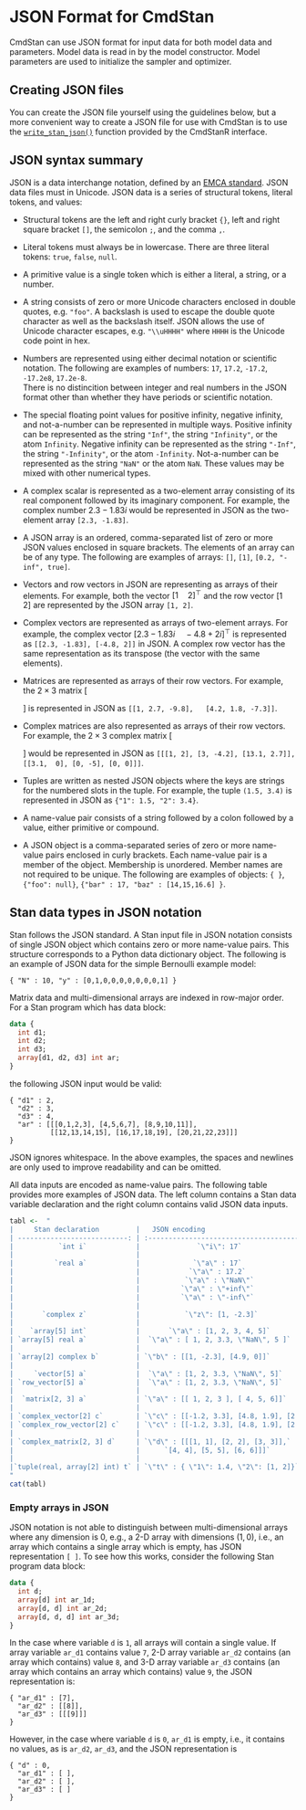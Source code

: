 # JSON Format for CmdStan {#json}

CmdStan can use JSON format for input data for both model data and
parameters. Model data is read in by the model constructor. Model
parameters are used to initialize the sampler and optimizer.


## Creating JSON files

You can create the JSON file yourself using the guidelines below, but a more
convenient way to create a JSON file for use with CmdStan is to use the
[`write_stan_json()`](https://mc-stan.org/cmdstanr/reference/write_stan_json)
function provided by the CmdStanR interface.


## JSON syntax summary

JSON is a data interchange notation, defined by an
[EMCA standard](http://www.ecma-international.org/publications/files/ECMA-ST/ECMA-404.pdf).
JSON data files must in Unicode. JSON data is a series of
structural tokens, literal tokens, and values:

- Structural tokens are the left and right curly bracket `{}`, left and right
square bracket `[]`, the semicolon `;`, and the comma `,`.

- Literal tokens must always be in lowercase.
There are three literal tokens: `true`, `false`, `null`.

- A primitive value is a single token which is
either a literal, a string, or a number.

- A string consists of zero or more Unicode characters
enclosed in double quotes, e.g. `"foo"`.
A backslash is used to escape the double quote
character as well as the backslash itself.
JSON allows the use of
Unicode character escapes, e.g. `"\\uHHHH"` where `HHHH`
is the Unicode code point in hex.

- Numbers are represented using either decimal notation or scientific
notation.  The following are examples of numbers:
` 17`, `17.2`, `-17.2`, `-17.2e8`, `17.2e-8`.  <br>
There is no distincition between integer and real numbers
in the JSON format other than whether they have periods or scientific
notation.

- The special floating point values for positive infinity, negative infinity,
and not-a-number can be represented in multiple ways.  Positive infinity can be
represented as the string `"Inf"`, the string `"Infinity"`, or the atom `Infinity`.
Negative infinity can be represented as the string `"-Inf"`, the string `"-Infinity"`,
or the atom `-Infinity`. Not-a-number can be represented as the string `"NaN"`
or the atom `NaN`.  These values may be mixed with other numerical types.

- A complex scalar is represented as a two-element array consisting of
its real component followed by its imaginary component.  For
example, the complex number $2.3 - 1.83i$ would be represented in
JSON as the two-element array `[2.3, -1.83]`.

- A JSON array is an ordered, comma-separated list of zero or more
JSON values enclosed in square brackets. The elements of an array
can be of any type. The following are examples of arrays:
`[]`, `[1]`, `[0.2, "-inf", true]`.

- Vectors and row vectors in JSON are representing as arrays of their
elements. For example, both the vector $[1 \quad 2]^{\top}$ and the
row vector $[1 \quad 2]$ are represented by the JSON array `[1, 2]`.

- Complex vectors are represented as arrays of two-element arrays.
For example, the complex vector $[2.3 - 1.83i \quad -4.8 +
2i]^{\top}$ is represented as `[[2.3, -1.83], [-4.8, 2]]` in JSON.
A complex row vector has the same representation as its transpose
(the vector with the same elements).

- Matrices are represented as arrays of their row vectors.  For
example, the $2 \times 3$ matrix
\[
\begin{bmatrix}
1 & 2.7 & -9.8 \\
4.2 & 1.8 & -7.3
\end{bmatrix}
\]
is represented in JSON as
`[[1, 2.7, -9.8],
  [4.2, 1.8, -7.3]]`.

- Complex matrices are also represented as arrays of their row
vectors.  For example, the $2 \times 3$ complex matrix
\[
\begin{bmatrix}
1 + 2i & 3 - 4.2i & 13.1 + 2.7i \\
3.1 & -5i & 0
\end{bmatrix}
\]
would be represented in JSON as
`
[[[1, 2], [3, -4.2], [13.1, 2.7]],
 [[3.1,  0], [0, -5], [0, 0]]]
`.

- Tuples are written as nested JSON objects where the keys are strings for the
  numbered slots in the tuple. For example, the tuple `(1.5, 3.4)` is
  represented in JSON as `{"1": 1.5, "2": 3.4}`.

- A name-value pair consists of a string followed by a colon followed by a
value, either primitive or compound.

- A JSON object is a comma-separated series of zero or more
name-value pairs enclosed in curly brackets.
Each name-value pair is a member of the object.
Membership is unordered. Member names are not required to be unique.
The following are examples of objects:
`{ }`, `{"foo": null}`, `{"bar" : 17, "baz" : [14,15,16.6] }`.


## Stan data types in JSON notation

Stan follows the JSON standard. A Stan input file in JSON notation
consists of single JSON object which contains zero or more name-value pairs.
This structure corresponds to a Python data dictionary object.
The following is an example of JSON data for the simple Bernoulli example
model:
```
{ "N" : 10, "y" : [0,1,0,0,0,0,0,0,0,1] }
```
Matrix data and multi-dimensional arrays are indexed in row-major order.
For a Stan program which has data block:
```stan
data {
  int d1;
  int d2;
  int d3;
  array[d1, d2, d3] int ar;
}
```
the following JSON input would be valid:
```
{ "d1" : 2,
  "d2" : 3,
  "d3" : 4,
  "ar" : [[[0,1,2,3], [4,5,6,7], [8,9,10,11]],
          [[12,13,14,15], [16,17,18,19], [20,21,22,23]]]
}
```
JSON ignores whitespace. In the above examples, the spaces and newlines are
only used to improve readability and can be omitted.

All data inputs are encoded as name-value pairs. The following table
provides more examples of JSON data. The left column contains a Stan
data variable declaration and the right column contains valid JSON
data inputs.
```r
tabl <-  "
|     Stan declaration         |   JSON encoding                               |
| ---------------------------: | :-------------------------------------------- |
|           `int i`            |              `\"i\": 17`                      |
|                              |                                               |
|          `real a`            |             `\"a\" : 17`                      |
|                              |            `\"a\" : 17.2`                     |
|                              |           `\"a\" : \"NaN\"`                   |
|                              |          `\"a\" : \"+inf\"`                   |
|                              |          `\"a\" : \"-inf\"`                   |
|                              |                                               |
|       `complex z`            |           `\"z\": [1, -2.3]`                  |
|                              |                                               |
|    `array[5] int`            |       `\"a\" : [1, 2, 3, 4, 5]`               |
| `array[5] real a`            |  `\"a\" : [ 1, 2, 3.3, \"NaN\", 5 ]`          |
|                              |                                               |
| `array[2] complex b`         | `\"b\" : [[1, -2.3], [4.9, 0]]`               |
|                              |                                               |
|     `vector[5] a`            |  `\"a\" : [1, 2, 3.3, \"NaN\", 5]`            |
| `row_vector[5] a`            |  `\"a\" : [1, 2, 3.3, \"NaN\", 5]`            |
|                              |                                               |
|  `matrix[2, 3] a`            | `\"a\" : [[ 1, 2, 3 ], [ 4, 5, 6]]`           |
|                              |                                               |
| `complex_vector[2] c`        | `\"c\" : [[-1.2, 3.3], [4.8, 1.9], [2.3, 0]]` |
| `complex_row_vector[2] c`    | `\"c\" : [[-1.2, 3.3], [4.8, 1.9], [2.3, 0]]` |
|                              |                                               |
| `complex_matrix[2, 3] d`     | `\"d\" : [[[1, 1], [2, 2], [3, 3]],`          |
|                              |      `[4, 4], [5, 5], [6, 6]]]`               |
|                              |                                               |
|`tuple(real, array[2] int) t` | `\"t\" : { \"1\": 1.4, \"2\": [1, 2]}`       |
"
cat(tabl)
```

### Empty arrays in JSON

JSON notation is not able to distinguish between multi-dimensional
arrays where any dimension is $0$, e.g., a 2-D array with dimensions $(1,0)$,
i.e., an array which contains a single array which is empty,
has JSON representation ` [ ] `.
To see how this works, consider the following Stan program data block:
```stan
data {
  int d;
  array[d] int ar_1d;
  array[d, d] int ar_2d;
  array[d, d, d] int ar_3d;
}
```
In the case where variable `d` is `1`, all arrays will contain a single value.
If array variable `ar_d1` contains value `7`,
2-D array variable `ar_d2` contains (an array which contains) value `8`,
and 3-D array variable `ar_d3` contains (an array which contains an array which contains) value `9`,
the JSON representation is:
```
{ "ar_d1" : [7],
  "ar_d2" : [[8]],
  "ar_d3" : [[[9]]]
}
```
However, in the case where variable `d` is `0`,
`ar_d1` is empty, i.e., it contains no values,
as is `ar_d2`, `ar_d3`,
and the JSON representation is
```
{ "d" : 0,
  "ar_d1" : [ ],
  "ar_d2" : [ ],
  "ar_d3" : [ ]
}
```

